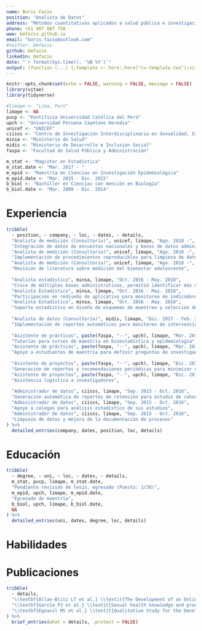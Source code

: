 ```yaml
---
name: Boris Fazio
position: "Analista de Datos"
address: "Métodos cuantitativos aplicados a salud pública e investigación biomédica"
phone: +51 987 807 758
www: bmfazio.github.io
email: "boris.fazio@outlook.com"
#twitter: bmfazio
github: bmfazio
linkedin: bmfazio
date: "`r format(Sys.time(), '%B %Y')`"
output: (function (...) {;template <- here::here("cv-template.tex");vitae::cv_document(..., template = template, citation_package = "biblatex",latex_engine = "xelatex")})
---
```


```r
knitr::opts_chunk$set(echo = FALSE, warning = FALSE, message = FALSE)
library(vitae)
library(tidyverse)

#limape <- "Lima, Perú"
limape <- NA
pucp <- "Pontificia Universidad Católica del Perú"
upch <- "Universidad Peruana Cayetano Heredia"
unicef <- "UNICEF"
ciisss <- "Centro de Investigación Interdisciplinaria en Sexualidad, Sida y Sociedad"
minsa <- "Ministerio de Salud"
midis <- "Ministerio de Desarrollo e Inclusión Social"
faspa <- "Facultad de Salud Pública y Administración"

m_stat <- "Magister en Estadística"
m_stat.date <- "Mar. 2017 - "
m_epid <- "Maestría en Ciencias en Investigación Epidemiológica"
m_epid.date <- "Mar. 2015 - Dic. 2015"
b_biol <- "Bachiller en Ciencias con mención en Biología"
b_biol.date <- "Mar. 2009 - Dic. 2014"


```

# Experiencia

```r
tribble(
  ~ position, ~ company, ~ loc, ~ dates, ~ details,
  "Analista de medición (Consultoría)", unicef, limape, "Ago. 2018 -",
  "Integración de datos de encuestas nacionales y bases de datos administrativas para medición de indicadores",
  "Analista de medición (Consultoría)", unicef, limape, "Ago. 2018 -",
  "Implementación de procedimientos reproducibles para limpieza de datos y generación de reportes",
  "Analista de medición (Consultoría)", unicef, limape, "Ago. 2018 -",
  "Revisión de literatura sobre medición del bienestar adolescente",
  
  "Analista estadístico", minsa, limape, "Oct. 2016 - May. 2018",
  "Cruce de múltiples bases administrativas, permitió identificar más de 100 000 niños con tratamiento de anemia incompleto",
  "Analista Estadístico", minsa, limape, "Oct. 2016 - May. 2018",
  "Participación en rediseño de aplicativo para monitoreo de indicadores de desempeño, permitió redistribuir labores de entrada de datos de nuestro equipo de cinco personas hacia más de 200 puntos de digitación a nivel nacional",
  "Analista Estadístico", minsa, limape, "Oct. 2016 - May. 2018",
  "Soporte estadístico en diseño de esquemas de muestreo y selección de tamaño de muestra para encuestas nacionales",
  
  "Analista de datos (Consultoría)", midis, limape, "Dic. 2017 - Feb. 2018",
  "Implementación de reportes automáticos para monitoreo de intervenciones de salud",
  
  "Asistente de prácticas", paste(faspa, "--", upch), limape, "Mar. 2017 - Dic. 2017",
  "Tutorías para cursos de maestría en bioestadística y epidemiología",
  "Asistente de prácticas", paste(faspa, "--", upch), limape, "Mar. 2017 - Dic. 2017",
  "Apoyo a estudiantes de maestría para definir preguntas de investigación y plan de análisis",
  
  "Asistente de proyectos", paste(faspa, "--", upch), limape, "Dic. 2014 - Dic. 2016",
  "Generación de reportes y recomendaciones periódicas para minimizar errores de registro de datos de estudios en curso",
  "Asistente de proyectos", paste(faspa, "--", upch), limape, "Dic. 2014 - Dic. 2016",
  "Asistencia logística a investigadores",
  
  "Administrador de datos", ciisss, limape, "Sep. 2015 - Oct. 2016",
  "Generación automática de reportes de retención para estudio de cohorte",
  "Administrador de datos", ciisss, limape, "Sep. 2015 - Oct. 2016",
  "Apoyo a colegas para análisis estadístico de sus estudios",
  "Administrador de datos", ciisss, limape, "Sep. 2015 - Oct. 2016",
  "Limpieza de datos y mejora de la documentación de procesos"
) %>% 
  detailed_entries(company, dates, position, loc, details)
```

# Educación

```r
tribble(
  ~ degree, ~ uni, ~ loc, ~ dates, ~ details,
  m_stat, pucp, limape, m_stat.date,
  "Pendiente revisión de tesis, egresado (Puesto: 1/38)",
  m_epid, upch, limape, m_epid.date,
  "Egresado de maestría",
  b_biol, upch, limape, b_biol.date,
  NA
) %>% 
  detailed_entries(uni, dates, degree, loc, details)
```

# Habilidades

\begin{cvskills}
\cvskill{Análisis de datos}{Modelos jerárquicos, análisis de sobrevivencia, modelamiento con ecuaciones estructurales, análisis y diseño de encuestas}
\cvskill{Programación}{R, SQL, Python, JavaScript}
\cvskill{Lenguajes}{Español, Inglés}
\end{cvskills}

\pagebreak

# Publicaciones

```r
tribble(
  ~ details,
  "\\textbf{Allan-Blitz LT et al.} \\textit{The Development of an Online Risk Calculator for the Prediction of Future Syphilis among a High-Risk Cohort of Men Who Have Sex with Men and Transgender Women in Lima, Peru.} Sexual Health, 2018.",
  "\\textbf{García PJ et al.} \\textit{Sexual health knowledge and practices and STI/HIV prevalence among long-distance truck drivers in Peru.} SAGE Open Medicine, 2017.",
  "\\textbf{Egoavil MS et al.} \\textit{Qualitative Study for the Development of a Telemedicine System in Palliative Care.} Palliative Medicine and Hospice Care, 2017."
) %>%
  brief_entries(what = details, .protect = FALSE)
```